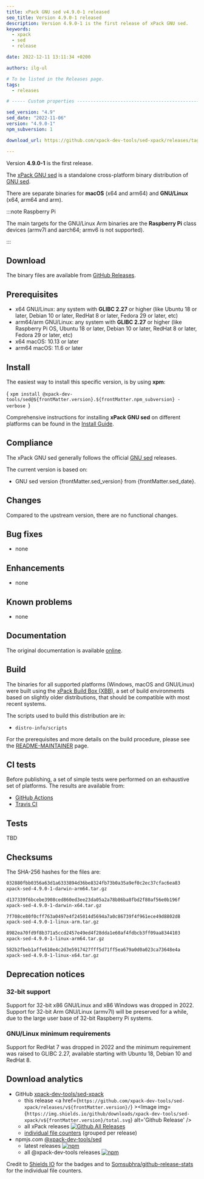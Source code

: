 ```yaml
---
title: xPack GNU sed v4.9.0-1 released
seo_title: Version 4.9.0-1 released
description: Version 4.9.0-1 is the first release of xPack GNU sed.
keywords:
  - xpack
  - sed
  - release

date: 2022-12-11 13:11:34 +0200

authors: ilg-ul

# To be listed in the Releases page.
tags:
  - releases

# ----- Custom properties -----------------------------------------------------

sed_version: "4.9"
sed_date: "2022-11-06"
version: "4.9.0-1"
npm_subversion: 1

download_url: https://github.com/xpack-dev-tools/sed-xpack/releases/tag/v4.9.0-1/

---
```



Version **4.9.0-1** is the first release.

<!-- truncate -->

<PageMetadata title={frontMatter.seo_title} />

The [xPack GNU sed](https://xpack-dev-tools.github.io/sed-xpack/)
is a standalone cross-platform binary distribution of
[GNU sed](https://www.gnu.org/software/sed/).

There are separate binaries for
**macOS** (x64 and arm64)
and **GNU/Linux** (x64, arm64 and arm).

:::note Raspberry Pi

The main targets for the GNU/Linux Arm
binaries are the **Raspberry Pi** class devices (armv7l and aarch64;
armv6 is not supported).

:::

## Download

The binary files are available from <a href={frontMatter.download_url}>GitHub Releases</a>.

## Prerequisites

- x64 GNU/Linux: any system with **GLIBC 2.27** or higher
  (like Ubuntu 18 or later, Debian 10 or later, RedHat 8 or later,
  Fedora 29 or later, etc)
- arm64/arm GNU/Linux: any system with **GLIBC 2.27** or higher
  (like Raspberry Pi OS, Ubuntu 18 or later, Debian 10 or later, RedHat 8 or later,
  Fedora 29 or later, etc)
- x64 macOS: 10.13 or later
- arm64 macOS: 11.6 or later

## Install

The easiest way to install this specific version, is by using **xpm**:

<CodeBlock language="console"> {
`xpm install @xpack-dev-tools/sed@${frontMatter.version}.${frontMatter.npm_subversion} -verbose
`} </CodeBlock>

Comprehensive instructions for installing **xPack GNU sed** on different platforms
can be found in the [Install Guide](/docs/install/).

## Compliance

The xPack GNU sed generally follows the official
[GNU sed](https://www.gnu.org/software/sed/) releases.

The current version is based on:

- GNU sed version {frontMatter.sed_version}
from {frontMatter.sed_date}.

## Changes

Compared to the upstream version, there are no functional changes.

## Bug fixes

- none

## Enhancements

- none

## Known problems

- none

## Documentation

The original documentation is available
[online](https://www.gnu.org/software/sed/manual/).

## Build

The binaries for all supported platforms
(Windows, macOS and GNU/Linux) were built using the
[xPack Build Box (XBB)](https://xpack.github.io/xbb/), a set
of build environments based on slightly older distributions, that should be
compatible with most recent systems.

The scripts used to build this distribution are in:

- `distro-info/scripts`

For the prerequisites and more details on the build procedure, please see the
[README-MAINTAINER](https://github.com/xpack-dev-tools/sed-xpack/blob/xpack/README-MAINTAINER.md) page.

## CI tests

Before publishing, a set of simple tests were performed on an exhaustive
set of platforms. The results are available from:

- [GitHub Actions](https://github.com/xpack-dev-tools/sed-xpack/actions/)
- [Travis CI](https://app.travis-ci.com/github/xpack-dev-tools/sed-xpack/builds/)

## Tests

TBD

## Checksums

The SHA-256 hashes for the files are:

```txt
032880fbb0356a63d1a6333894d36be8324fb73b0a35a9ef0c2ec37cfac6ea83
xpack-sed-4.9.0-1-darwin-arm64.tar.gz

d137339f6bcebe3908ced860ed3ee23da05a2a78b86ba8fbd2f80af56e0b196f
xpack-sed-4.9.0-1-darwin-x64.tar.gz

7f708ce80f0cff763a0497e4f245014d5694a7a0c86739f4f961ece49d8802d8
xpack-sed-4.9.0-1-linux-arm.tar.gz

8982ea70fd9f8b371a5ccd2457e49ed4f28dda1e60af4fdbcb3ff09aa8344103
xpack-sed-4.9.0-1-linux-arm64.tar.gz

582b2fbeb1affe610e4c2d3e5917427fff5d71ff5ea679a0d0a023ca73648e4a
xpack-sed-4.9.0-1-linux-x64.tar.gz

```

## Deprecation notices

### 32-bit support

Support for 32-bit x86 GNU/Linux and x86 Windows was
dropped in 2022. Support for 32-bit Arm GNU/Linux (armv7l) will be preserved
for a while, due to the large user base of 32-bit Raspberry Pi systems.

### GNU/Linux minimum requirements

Support for RedHat 7 was dropped in 2022 and the
minimum requirement was raised to GLIBC 2.27, available starting
with Ubuntu 18, Debian 10 and RedHat 8.

## Download analytics

- GitHub [xpack-dev-tools/sed-xpack](https://github.com/xpack-dev-tools/sed-xpack/)
  - this release <a href={`https://github.com/xpack-dev-tools/sed-xpack/releases/v${frontMatter.version}/`} ><Image img={`https://img.shields.io/github/downloads/xpack-dev-tools/sed-xpack/v${frontMatter.version}/total.svg`} alt='Github Release' /></a>
  - all xPack releases [![Github All Releases](https://img.shields.io/github/downloads/xpack-dev-tools/sed-xpack/total.svg)](https://github.com/xpack-dev-tools/sed-xpack/releases/)
  - [individual file counters](https://somsubhra.github.io/github-release-stats/?username=xpack-dev-tools&repository=sed-xpack) (grouped per release)
- npmjs.com [@xpack-dev-tools/sed](https://www.npmjs.com/package/@xpack-dev-tools/sed)
  - latest releases [![npm](https://img.shields.io/npm/dw/@xpack-dev-tools/sed.svg)](https://www.npmjs.com/package/@xpack-dev-tools/sed/)
  - all @xpack-dev-tools releases [![npm](https://img.shields.io/npm/dt/@xpack-dev-tools/sed.svg)](https://www.npmjs.com/package/@xpack-dev-tools/sed/)

Credit to [Shields IO](https://shields.io) for the badges and to
[Somsubhra/github-release-stats](https://github.com/Somsubhra/github-release-stats)
for the individual file counters.
